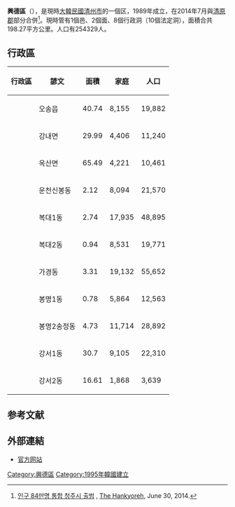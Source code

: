 {{Infobox Korean settlement
| title       = 興德區
| img         = Heungdeok-gu office 2.JPG
| imgcaption  = 興德區廳
| hangul = 흥덕구
| hanja = 興德區
|rr=Heungdeok-gu
|mr=Hŭngdŏk-ku
| area_km2      = 198.27
| pop           = 254,329
|popnote=
| popyear     = 2014年
| gov         = 興德區廳
| mayor       = 
| divs        = 1邑、2面、8行政洞（10法定洞）
| region      = [[忠清北道|忠清北道]]
| dialect     = [[忠清道方言|忠清道方言]]
| map         = Heungdeok-gu Cheongju.PNG
| mapwidth    = 
| mapcaption  = 興德區在清州市及忠清北道的位置
}}
'''興德區'''（{{kor|諺=흥덕구|漢=興德區|羅=Heungdeok gu|f=y}}），是現時[[大韓民國|大韓民國]][[清州市|清州市]]的一個区，1989年成立，在2014年7月與[[清原郡|清原郡]]部分合併<ref>[http://www.hani.co.kr/arti/society/area/644881.html 인구 84만명 통합 청주시 출범] {{Wayback|url=http://www.hani.co.kr/arti/society/area/644881.html |date=20200507171812 }}, [[The_Hankyoreh|The Hankyoreh]], June 30, 2014.</ref>。現時管有1個邑、2個面、8個行政洞（10個法定洞），面積合共198.27平方公里。人口有254329人。

== 行政區 ==
{| class="wikitable sortable"
!行政區 !! 諺文 !! 面積 !! 家庭 !! 人口
|-
|'''{{link-ko|五松邑|오송읍}}''' ||오송읍||40.74  ||8,155  ||19,882
|-
|'''{{link-ko|江內面|강내면}}''' ||강내면||29.99  ||4,406||11,240 
|-
|'''{{link-ko|玉山面 (清州市)|옥산면 (청주시)|玉山面}}''' ||옥산면|| 65.49 || 4,221|| 10,461
|-
|'''{{link-ko|雲泉新鳳洞|운천신봉동|雲泉·新鳳洞}}''' ||운천신봉동|| 2.12 || 8,094 || 21,570
|-
|'''{{link-ko|福臺洞|복대동|福臺一洞}}''' ||복대1동|| 2.74 || 17,935 || 48,895
|-
|'''{{link-ko|福臺洞|복대동|福臺二洞}}''' ||복대2동|| 0.94 || 8,531 || 19,771
|-
|'''{{link-ko|佳景洞|가경동}}''' ||가경동|| 3.31 || 19,132 || 55,652
|-
|'''{{link-ko|鳳鳴洞 (清州市)|봉명동 (청주시)|鳳鳴1洞}}''' ||봉명1동|| 0.78 || 5,864 || 12,563
|-
|'''{{link-ko|鳳鳴洞 (清州市)|봉명동 (청주시)|鳳鳴2·松亭洞}}''' ||봉명2송정동|| 4.73 || 11,714 || 28,892
|-
|'''{{link-ko|江西洞 (清州市)|강서동 (청주시)|江西1洞}}''' ||강서1동|| 30.7 || 9,105 || 22,310
|-
|'''{{link-ko|江西洞 (清州市)|강서동 (청주시)|江西2洞}}''' ||강서2동|| 16.61 || 1,868 || 3,639
|}

== 参考文献 ==
{{Reflist}}

== 外部連結 ==
* [https://archive.is/20140702132813/http://www.cheongju.go.kr/cheongwon/ 官方网站]
{{忠清北道行政區劃}}
{{korea-stub}}

[[Category:興德區|Category:興德區]]
[[Category:1995年韓國建立|Category:1995年韓國建立]]